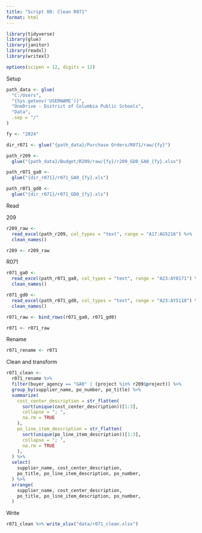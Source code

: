 ```yaml
---
title: "Script 00: Clean R071"
format: html
---
```


```r
library(tidyverse)
library(glue)
library(janitor)
library(readxl)
library(writexl)

options(scipen = 12, digits = 12)
```

Setup

```r
path_data <- glue(
  "C:/Users",
  "{Sys.getenv('USERNAME')}",
  "OneDrive - District of Columbia Public Schools",
  "Data",
  .sep = "/"
)

fy <- "2024"

dir_r071 <- glue("{path_data}/Purchase Orders/R071/raw/{fy}")

path_r209 <-
  glue("{path_data}/Budget/R209/raw/{fy}/r209_GD0_GA0_{fy}.xlsx")

path_r071_ga0 <-
  glue("{dir_r071}/r071_GA0_{fy}.xls")

path_r071_gd0 <-
  glue("{dir_r071}/r071_GD0_{fy}.xls")
```

Read

209

```r
r209_raw <-
  read_excel(path_r209, col_types = "text", range = "A17:AG5216") %>%
  clean_names()

r209 <- r209_raw
```

R071

```r
r071_ga0 <-
  read_excel(path_r071_ga0, col_types = "text", range = "A23:AY8171") %>%
  clean_names()

r071_gd0 <-
  read_excel(path_r071_gd0, col_types = "text", range = "A23:AY5118") %>%
  clean_names()

r071_raw <- bind_rows(r071_ga0, r071_gd0)

r071 <- r071_raw
```

Rename

```r
r071_rename <- r071
```

Clean and transform

```r
r071_clean <-
  r071_rename %>%
  filter(buyer_agency == "GA0" | (project %in% r209$project)) %>%
  group_by(supplier_name, po_number, po_title) %>%
  summarize(
    cost_center_description = str_flatten(
      sort(unique(cost_center_description))[1:3],
      collapse = "; ",
      na.rm = TRUE
    ),
    po_line_item_description = str_flatten(
      sort(unique(po_line_item_description))[1:3],
      collapse = "; ",
      na.rm = TRUE
    ),
  ) %>%
  select(
    supplier_name, cost_center_description,
    po_title, po_line_item_description, po_number,
  ) %>%
  arrange(
    supplier_name, cost_center_description,
    po_title, po_line_item_description, po_number,
  )
```

Write

```r
r071_clean %>% write_xlsx("data/r071_clean.xlsx")
```
